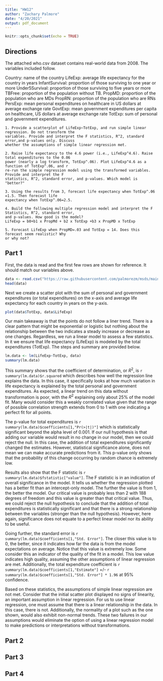 ```yaml
---
title: "HW12"
author: "Zachary Palmore"
date: "4/20/2021"
output: pdf_document
---
```


```r
knitr::opts_chunk$set(echo = TRUE)
```

## Directions

The attached who.csv dataset contains real-world data from 2008. The variables included follow.

Country: name of the country
LifeExp: average life expectancy for the country in years
InfantSurvival: proportion of those surviving to one year or more
Under5Survival: proportion of those surviving to five years or more
TBFree: proportion of the population without TB.
PropMD: proportion of the population who are MDs
PropRN: proportion of the population who are RNs
PersExp: mean personal expenditures on healthcare in US dollars at average exchange rate
GovtExp: mean government expenditures per capita on healthcare, US dollars at average exchange rate
TotExp: sum of personal and government expenditures.

    1. Provide a scatterplot of LifeExp~TotExp, and run simple linear regression. Do not transform the 
    variables. Provide and interpret the F statistics, R^2, standard error,and p-values only. Discuss 
    whether the assumptions of simple linear regression met.
    
    2. Raise life expectancy to the 4.6 power (i.e., LifeExp^4.6). Raise total expenditures to the 0.06 
    power (nearly a log transform, TotExp^.06). Plot LifeExp^4.6 as a function of TotExp^.06, and r 
    re-run the simple regression model using the transformed variables. Provide and interpret the F 
    statistics, R^2, standard error, and p-values. Which model is "better?"
    
    3. Using the results from 3, forecast life expectancy when TotExp^.06 =1.5. Then forecast life 
    expectancy when TotExp^.06=2.5. 
    
    4. Build the following multiple regression model and interpret the F Statistics, R^2, standard error, 
    and p-values. How good is the model?
    LifeExp = b0+b1 x PropMd + b2 x TotExp +b3 x PropMD x TotExp
    
    5. Forecast LifeExp when PropMD=.03 and TotExp = 14. Does this forecast seem realistic? Why 
    or why not?


## Part 1

First, the data is read and the first few rows are shown for reference. It should match our variables above. 

```r
data <- read.csv("https://raw.githubusercontent.com/palmorezm/msds/main/605/who.csv")
head(data)
```

Next we create a scatter plot with the sum of personal and government expenditures (or total expenditures) on the x-axis and average life expectancy for each country in years on the y-axis. 


```r
plot(data$TotExp, data$LifeExp)
```

Our main takeaway is that the points do not follow a liner trend. There is a clear pattern that might be exponential or logistic but nothing about the relationship between the two indicates a steady increase or decrease as one changes. Regardless, we run a linear model to assess a few statistics. In it we ensure that life expectancy (LifeExp) is modeled by the total expenditures (TotExp). The steps and summary are provided below. 

```r
lm.data <- lm(LifeExp~TotExp, data)
summary(lm.data)
```

This summary shows that the coefficient of determination, or $R^2$, is `r summary(lm.data)$r.squared` which describes how well the regression line explains the data. In this case, it specifically looks at how much variation in life expectancy is explained by the total personal and government expenditures. As expected, a linear trend on this data without transformation is poor, with the $R^2$ explaining only about 25% of the model fit. Many would consider this a weakly correlated value given that the range of possible correlation strength extends from 0 to 1 with one indicating a perfect fit for all points. 

The p-value for total expenditures is `r summary(lm.data)$coefficients[1,"Pr(>|t|)"]` which is statistically significant beyond the alpha level of 0.001. If our null hypothesis is that adding our variable would result in no change in our model, then we could reject the null. In this case, the addition of total expenditures significantly changed the estimates. However, statistical significance alone, does not mean we can make accurate predictions from it. This p-value only shows that the probability of this change occurring by random chance is extremely low. 

Results also show that the F statistic is `r summary(lm.data)$fstatistic["value"]`. The F statistic is in an indication of overall significance in the model. It tells us whether the regression plotted has a better fit than an intercept-only model. The further the value is from 1, the better the model. Our critical value is probably less than 2 with 188 degrees of freedom and this value is greater than that critical value. Thus, we could reject the null hypothesis to conclude that the addition of total expenditures is statistically significant and that there is a strong relationship between the variables (stronger than the null hypothesis). However, here again, significance does not equate to a perfect linear model nor its ability to be useful. 

Going further, the standard error is `r summary(lm.data)$coefficients[1,"Std. Error"]`. The closer this value is to 0, the better, since it indicates how far the data is from the model expectations on average. Notice that this value is extremely low. Some consider this an indicator of the quality of the fit in a model. This low value indicates high quality, assuming the other assumptions of linear regression are met. Additionally, the total expenditure coefficient is `r summary(lm.data)$coefficients[1,"Estimate"]` +/- `r summary(lm.data)$coefficients[1,"Std. Error"] * 1.96` at 95% confidence. 

Based on these statistics, the assumptions of simple linear regression are not met. Consider that the initial scatter plot displayed no signs of linearity, an important assumption in linear regression. For us to use linear regression, one must assume that there is a linear relationship in the data. In this case, there is not. Additionally, the normality of a plot such as the one shown, would also exhibit non-normal trends. These two failures in our assumptions would eliminate the option of using a linear regression model to make predictions or interpretations without transformations.  


## Part 2




## Part 3


## Part 4



























































